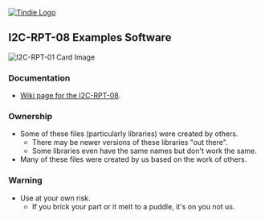 <a href="https://www.tindie.com/products/land_boards/8-channel-i2c-repeatermultiplexer-i2c-rpt-08/" >
<img src="http://land-boards.com/tindie/tindie-larges-v2.png" alt="Tindie Logo">
</img></a> 

== I2C-RPT-08 Examples Software ==

<img src="http://land-boards.com/blwiki/images/c/c6/I2C-RPT-08-X1-P218-720px.jpg" alt="I2C-RPT-01 Card Image"></img>

=== Documentation ===

*[http://land-boards.com/blwiki/index.php?title=I2C-RPT-08 Wiki page for the I2C-RPT-08].

=== Ownership ===

* Some of these files (particularly libraries) were created by others.
** There may be newer versions of these libraries "out there".
** Some libraries even have the same names but don't work the same.
* Many of these files were created by us based on the work of others.

=== Warning ===

* Use at your own risk.
** If you brick your part or it melt to a puddle, it's on you not us.
